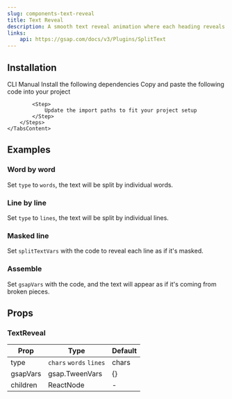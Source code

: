 ```yaml
---
slug: components-text-reveal
title: Text Reveal
description: A smooth text reveal animation where each heading reveals related content on interaction.
links:
    api: https://gsap.com/docs/v3/Plugins/SplitText
---
```


<DemoCodePreview
    path="demo/components/text-reveal/default.tsx"
/>

## Installation

<Tabs defaultValue="cli" className="mt-3">
    <TabsList>
        <TabsTrigger value="cli">CLI</TabsTrigger>
        <TabsTrigger value="manual">Manual</TabsTrigger>
    </TabsList>
    <TabsContent value="cli" className="mt-4">
        <InstallationCommand command={`npx shadcn@latest add "~website/r/gsap/text-reveal"`}/>
    </TabsContent>
    <TabsContent value="manual" className="mt-4">
        <Steps>
            <Step>
                Install the following dependencies
            </Step>
            <InstallationCommand command="npm install gsap @gsap/react"/>
            <Step>
                Copy and paste the following code into your project
            </Step>
            <CodePreview path='components/gsap/text-reveal.tsx' collapsible></CodePreview>

            <Step>
                Update the import paths to fit your project setup
            </Step>
        </Steps>
    </TabsContent>
</Tabs>


## Examples

### Word by word

Set `type` to `words`, the text will be split by individual words.

<DemoCodePreview
    path="demo/components/text-reveal/words.tsx"
/>

### Line by line

Set `type` to `lines`, the text will be split by individual lines.

<DemoCodePreview
    path="demo/components/text-reveal/lines.tsx"
/>

### Masked line

Set `splitTextVars` with the code to reveal each line as if it's masked.

<DemoCodePreview
    path="demo/components/text-reveal/masked-lines.tsx"
/>

### Assemble

Set `gsapVars` with the code, and the text will appear as if it's coming from broken pieces.

<DemoCodePreview
    path="demo/components/text-reveal/assemble.tsx"
/>

## Props

### TextReveal

| Prop     | Type                    | Default |
|----------|-------------------------|---------|
| type     | `chars` `words` `lines` | chars   |
| gsapVars | gsap.TweenVars          | {}      |
| children | ReactNode               | -       |

